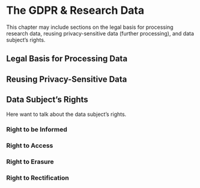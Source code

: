 # The GDPR & Research Data {#gdpr}

This chapter may include sections on the legal basis for processing research data, reusing privacy-sensitive data (further processing), and data subject's rights.

## Legal Basis for Processing Data

## Reusing Privacy-Sensitive Data

## Data Subject's Rights

Here want to talk about the data subject's rights.

### Right to be Informed

### Right to Access

### Right to Erasure

### Right to Rectification

